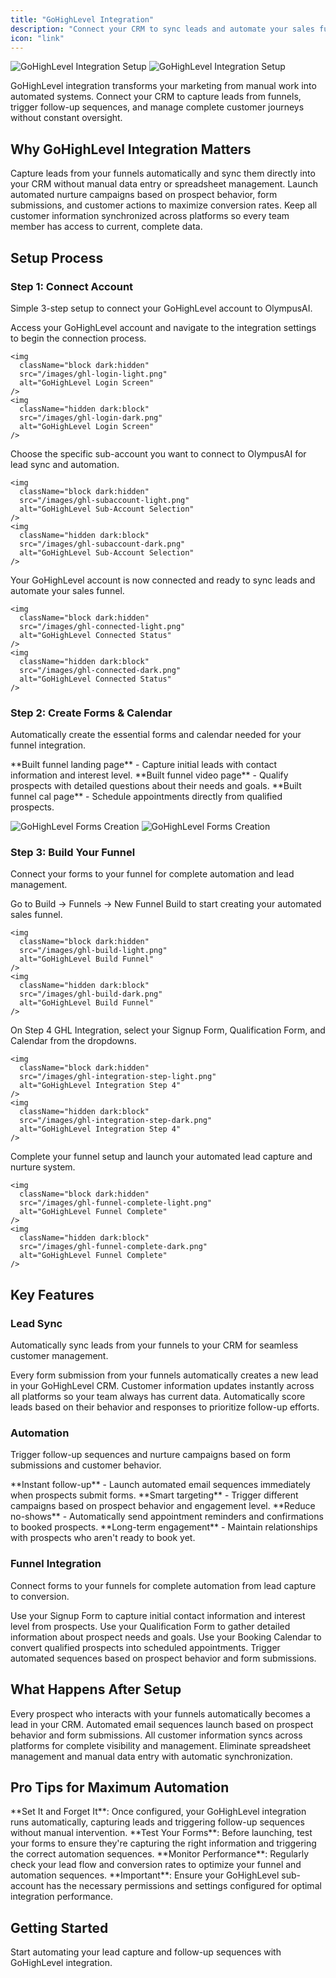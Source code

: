 ```yaml
---
title: "GoHighLevel Integration"
description: "Connect your CRM to sync leads and automate your sales funnel"
icon: "link"
---
```


<img
  className="block dark:hidden"
  src="/images/ghl-integration-light.png"
  alt="GoHighLevel Integration Setup"
/>
<img
  className="hidden dark:block"
  src="/images/ghl-integration-dark.png"
  alt="GoHighLevel Integration Setup"
/>

GoHighLevel integration transforms your marketing from manual work into automated systems. Connect your CRM to capture leads from funnels, trigger follow-up sequences, and manage complete customer journeys without constant oversight.

## Why GoHighLevel Integration Matters

<AccordionGroup>
  <Accordion title="Automate Lead Capture" icon="robot">
    Capture leads from your funnels automatically and sync them directly into your CRM without manual data entry or spreadsheet management.
  </Accordion>
  
  <Accordion title="Trigger Follow-Up Sequences" icon="play">
    Launch automated nurture campaigns based on prospect behavior, form submissions, and customer actions to maximize conversion rates.
  </Accordion>
  
  <Accordion title="Unify Customer Data" icon="database">
    Keep all customer information synchronized across platforms so every team member has access to current, complete data.
  </Accordion>
</AccordionGroup>

## Setup Process

### Step 1: Connect Account

Simple 3-step setup to connect your GoHighLevel account to OlympusAI.

<Steps>
  <Step title="Login to HighLevel">
    Access your GoHighLevel account and navigate to the integration settings to begin the connection process.
    
    <img
      className="block dark:hidden"
      src="/images/ghl-login-light.png"
      alt="GoHighLevel Login Screen"
    />
    <img
      className="hidden dark:block"
      src="/images/ghl-login-dark.png"
      alt="GoHighLevel Login Screen"
    />
  </Step>
  
  <Step title="Select Sub-Account">
    Choose the specific sub-account you want to connect to OlympusAI for lead sync and automation.
    
    <img
      className="block dark:hidden"
      src="/images/ghl-subaccount-light.png"
      alt="GoHighLevel Sub-Account Selection"
    />
    <img
      className="hidden dark:block"
      src="/images/ghl-subaccount-dark.png"
      alt="GoHighLevel Sub-Account Selection"
    />
  </Step>
  
  <Step title="Done!">
    Your GoHighLevel account is now connected and ready to sync leads and automate your sales funnel.
    
    <img
      className="block dark:hidden"
      src="/images/ghl-connected-light.png"
      alt="GoHighLevel Connected Status"
    />
    <img
      className="hidden dark:block"
      src="/images/ghl-connected-dark.png"
      alt="GoHighLevel Connected Status"
    />
  </Step>
</Steps>

### Step 2: Create Forms & Calendar

Automatically create the essential forms and calendar needed for your funnel integration.

<CardGroup cols={3}>
  <Card title="Signup Form" icon="user-plus" color="#0D9373">
    **Built funnel landing page** - Capture initial leads with contact information and interest level.
  </Card>
  
  <Card title="Qualification Form" icon="clipboard-check" color="#07C983">
    **Built funnel video page** - Qualify prospects with detailed questions about their needs and goals.
  </Card>
  
  <Card title="Booking Calendar" icon="calendar" color="#0D9373">
    **Built funnel cal page** - Schedule appointments directly from qualified prospects.
  </Card>
</CardGroup>

<img
  className="block dark:hidden"
  src="/images/ghl-forms-light.png"
  alt="GoHighLevel Forms Creation"
/>
<img
  className="hidden dark:block"
  src="/images/ghl-forms-dark.png"
  alt="GoHighLevel Forms Creation"
/>

### Step 3: Build Your Funnel

Connect your forms to your funnel for complete automation and lead management.

<Steps>
  <Step title="Navigate to Build">
    Go to Build → Funnels → New Funnel Build to start creating your automated sales funnel.
    
    <img
      className="block dark:hidden"
      src="/images/ghl-build-light.png"
      alt="GoHighLevel Build Funnel"
    />
    <img
      className="hidden dark:block"
      src="/images/ghl-build-dark.png"
      alt="GoHighLevel Build Funnel"
    />
  </Step>
  
  <Step title="Configure Integration">
    On Step 4 GHL Integration, select your Signup Form, Qualification Form, and Calendar from the dropdowns.
    
    <img
      className="block dark:hidden"
      src="/images/ghl-integration-step-light.png"
      alt="GoHighLevel Integration Step 4"
    />
    <img
      className="hidden dark:block"
      src="/images/ghl-integration-step-dark.png"
      alt="GoHighLevel Integration Step 4"
    />
  </Step>
  
  <Step title="Build Your Funnel">
    Complete your funnel setup and launch your automated lead capture and nurture system.
    
    <img
      className="block dark:hidden"
      src="/images/ghl-funnel-complete-light.png"
      alt="GoHighLevel Funnel Complete"
    />
    <img
      className="hidden dark:block"
      src="/images/ghl-funnel-complete-dark.png"
      alt="GoHighLevel Funnel Complete"
    />
  </Step>
</Steps>

## Key Features

### Lead Sync

Automatically sync leads from your funnels to your CRM for seamless customer management.

<AccordionGroup>
  <Accordion title="Automatic Lead Capture" icon="download">
    Every form submission from your funnels automatically creates a new lead in your GoHighLevel CRM.
  </Accordion>
  
  <Accordion title="Real-Time Data Sync" icon="sync">
    Customer information updates instantly across all platforms so your team always has current data.
  </Accordion>
  
  <Accordion title="Lead Scoring" icon="star">
    Automatically score leads based on their behavior and responses to prioritize follow-up efforts.
  </Accordion>
</AccordionGroup>

### Automation

Trigger follow-up sequences and nurture campaigns based on form submissions and customer behavior.

<CardGroup cols={2}>
  <Card title="Form Submission Triggers" icon="paper-plane" color="#0D9373">
    **Instant follow-up** - Launch automated email sequences immediately when prospects submit forms.
  </Card>
  
  <Card title="Behavior-Based Campaigns" icon="brain" color="#07C983">
    **Smart targeting** - Trigger different campaigns based on prospect behavior and engagement level.
  </Card>
  
  <Card title="Appointment Reminders" icon="bell" color="#0D9373">
    **Reduce no-shows** - Automatically send appointment reminders and confirmations to booked prospects.
  </Card>
  
  <Card title="Nurture Sequences" icon="heart" color="#07C983">
    **Long-term engagement** - Maintain relationships with prospects who aren't ready to book yet.
  </Card>
</CardGroup>

### Funnel Integration

Connect forms to your funnels for complete automation from lead capture to conversion.

<Steps>
  <Step title="Capture Leads">
    Use your Signup Form to capture initial contact information and interest level from prospects.
  </Step>
  
  <Step title="Qualify Prospects">
    Use your Qualification Form to gather detailed information about prospect needs and goals.
  </Step>
  
  <Step title="Schedule Appointments">
    Use your Booking Calendar to convert qualified prospects into scheduled appointments.
  </Step>
  
  <Step title="Automate Follow-Up">
    Trigger automated sequences based on prospect behavior and form submissions.
  </Step>
</Steps>

## What Happens After Setup

<CardGroup cols={2}>
  <Card title="Automated Lead Capture" icon="robot">
    Every prospect who interacts with your funnels automatically becomes a lead in your CRM.
  </Card>
  
  <Card title="Triggered Follow-Up" icon="play">
    Automated email sequences launch based on prospect behavior and form submissions.
  </Card>
  
  <Card title="Unified Customer Data" icon="database">
    All customer information syncs across platforms for complete visibility and management.
  </Card>
  
  <Card title="Reduced Manual Work" icon="keyboard">
    Eliminate spreadsheet management and manual data entry with automatic synchronization.
  </Card>
</CardGroup>

## Pro Tips for Maximum Automation

<Tip>
**Set It and Forget It**: Once configured, your GoHighLevel integration runs automatically, capturing leads and triggering follow-up sequences without manual intervention.
</Tip>

<Tip>
**Test Your Forms**: Before launching, test your forms to ensure they're capturing the right information and triggering the correct automation sequences.
</Tip>

<Tip>
**Monitor Performance**: Regularly check your lead flow and conversion rates to optimize your funnel and automation sequences.
</Tip>

<Warning>
**Important**: Ensure your GoHighLevel sub-account has the necessary permissions and settings configured for optimal integration performance.
</Warning>

## Getting Started

<Card title="Connect GoHighLevel" icon="play" href="https://app.etho.net/integrations/gohighlevel">
  Start automating your lead capture and follow-up sequences with GoHighLevel integration.
</Card>
